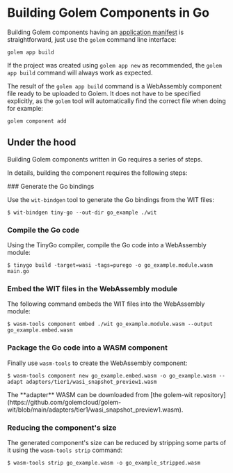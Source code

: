 
# Building Golem Components in Go
Building Golem components having an [application manifest](/app-manifest) is straightforward, just use the `golem` command line interface:

```shell copy
golem app build
```

If the project was created using `golem app new` as recommended, the `golem app build` command will always work as expected.

The result of the `golem app build` command is a WebAssembly component file ready to be uploaded to Golem. It does not have to be specified explicitly, as the `golem` tool will automatically find the correct file when doing for example:

```shell copy
golem component add
```

## Under the hood

Building Golem components written in Go requires a series of steps.

In details, building the component requires the following steps:

<Steps>
### Generate the Go bindings

Use the `wit-bindgen` tool to generate the Go bindings from the WIT files:

```shell
$ wit-bindgen tiny-go --out-dir go_example ./wit
```

### Compile the Go code

Using the TinyGo compiler, compile the Go code into a WebAssembly module:

```shell
$ tinygo build -target=wasi -tags=purego -o go_example.module.wasm main.go
```

### Embed the WIT files in the WebAssembly module

The following command embeds the WIT files into the WebAssembly module:

```shell
$ wasm-tools component embed ./wit go_example.module.wasm --output go_example.embed.wasm
```

### Package the Go code into a WASM component

Finally use `wasm-tools` to create the WebAssembly component:

```shell
$ wasm-tools component new go_example.embed.wasm -o go_example.wasm --adapt adapters/tier1/wasi_snapshot_preview1.wasm
```

<Callout type="info">
  The **adapter** WASM can be downloaded from [the golem-wit
  repository](https://github.com/golemcloud/golem-wit/blob/main/adapters/tier1/wasi_snapshot_preview1.wasm).
</Callout>

</Steps>

### Reducing the component's size

The generated component's size can be reduced by stripping some parts of it using the `wasm-tools strip` command:

```shell
$ wasm-tools strip go_example.wasm -o go_example_stripped.wasm
```
